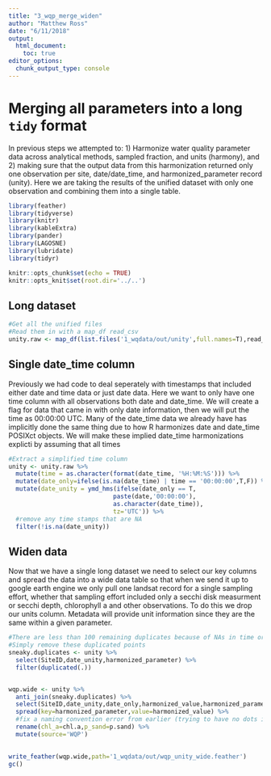 ```yaml
---
title: "3_wqp_merge_widen"
author: "Matthew Ross"
date: "6/11/2018"
output:
  html_document:
    toc: true
editor_options: 
  chunk_output_type: console
---
```




# Merging all parameters into a long `tidy` format

In previous steps we attempted to: 1) Harmonize water quality parameter data across analytical methods, sampled fraction, and units (harmony), and 2) making sure that the output data from this harmonization returned only one observation per site, date/date_time, and harmonized_parameter record (unity). Here we are taking the results of the unified dataset with only one observation and combining them into a single table. 

```r
library(feather)
library(tidyverse)
library(knitr)
library(kableExtra)
library(pander)
library(LAGOSNE)
library(lubridate)
library(tidyr)

knitr::opts_chunk$set(echo = TRUE)
knitr::opts_knit$set(root.dir='../..')
```


## Long dataset
```r
#Get all the unified files
#Read them in with a map_df read_csv
unity.raw <- map_df(list.files('1_wqdata/out/unity',full.names=T),read_feather)

```


## Single date_time column

Previously we had code to deal seperately with timestamps that included either date and time data or just date data. Here we want to only have one time column with all observations both date and date_time. We will create a flag for data that came in with only date information, then we will put the time as 00:00:00 UTC. Many of the date_time data we already have has implicitly done the same thing due to how R harmonizes date and date_time POSIXct objects. We will make these implied date_time harmonizations explicti by assuming that all times   

```r
#Extract a simplified time column
unity <- unity.raw %>%
  mutate(time = as.character(format(date_time, '%H:%M:%S'))) %>%
  mutate(date_only=ifelse(is.na(date_time) | time == '00:00:00',T,F)) %>%
  mutate(date_unity = ymd_hms(ifelse(date_only == T,
                             paste(date,'00:00:00'),
                             as.character(date_time)),
                             tz='UTC')) %>%
  #remove any time stamps that are NA
  filter(!is.na(date_unity))

```


## Widen data

Now that we have a single long dataset we need to select our key columns and spread the data into a wide data table so that when we send it up to google earth engine we only pull one landsat record for a single sampling effort, whether that sampling effort included only a secchi disk measurment or secchi depth, chlorophyll a and other observations. To do this we drop our units column. Metadata will provide unit information since they are the same within a given parameter. 


```r
#There are less than 100 remaining duplicates because of NAs in time or date propogating to this point. We will 
#Simply remove these duplicated points
sneaky.duplicates <- unity %>%
  select(SiteID,date_unity,harmonized_parameter) %>%
  filter(duplicated(.))


wqp.wide <- unity %>%
  anti_join(sneaky.duplicates) %>%
  select(SiteID,date_unity,date_only,harmonized_value,harmonized_parameter) %>%
  spread(key=harmonized_parameter,value=harmonized_value) %>%
  #fix a naming convention error from earlier (trying to have no dots in column names)
  rename(chl_a=chl.a,p_sand=p.sand) %>%
  mutate(source='WQP')
  

write_feather(wqp.wide,path='1_wqdata/out/wqp_unity_wide.feather')
gc()

```
